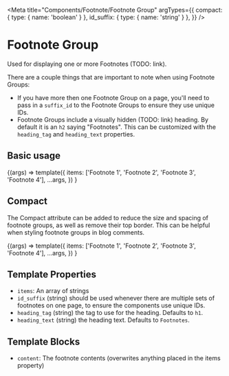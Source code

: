 
<Meta
  title="Components/Footnote/Footnote Group"
  argTypes={{
    compact: { type: { name: 'boolean' } },
    id_suffix: { type: { name: 'string' } },
  }}
/>

# Footnote Group

Used for displaying one or more Footnotes (TODO: link).

There are a couple things that are important to note when using Footnote Groups:

- If you have more then one Footnote Group on a page, you'll need to pass in a `suffix_id` to the Footnote Groups to ensure they use unique IDs.
- Footnote Groups include a visually hidden (TODO: link) heading. By default it is an `h2` saying "Footnotes". This can be customized with the `heading_tag` and `heading_text` properties.

## Basic usage

<Canvas>
  <Story name="Basic">
    {(args) =>
      template({
        items: ['Footnote 1', 'Footnote 2', 'Footnote 3', 'Footnote 4'],
        ...args,
      })
    }
  </Story>
</Canvas>

## Compact

The Compact attribute can be added to reduce the size and spacing of footnote groups, as well as remove their top border. This can be helpful when styling footnote groups in blog comments.

<Canvas>
  <Story
    name="Compact"
    args={{
      compact: true,
    }}
  >
    {(args) =>
      template({
        items: ['Footnote 1', 'Footnote 2', 'Footnote 3', 'Footnote 4'],
        ...args,
      })
    }
  </Story>
</Canvas>

## Template Properties

- `items`: An array of strings
- `id_suffix` (string) should be used whenever there are multiple sets of footnotes on one page, to ensure the components use unique IDs.
- `heading_tag` (string) the tag to use for the heading. Defaults to `h1`.
- `heading_text` (string) the heading text. Defaults to `Footnotes`.

## Template Blocks

- `content`: The footnote contents (overwrites anything placed in the items property)
